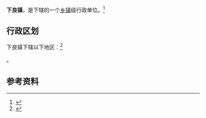 {{中国乡级行政区|14/04/23/107/000}}

'''下良镇'''，是{{PRC admin/fullname|14/04/23/107/000|3}}下辖的一个[[乡镇|乡镇]]级行政单位。<ref>{{PRC admin/ref sgc|{{PRC admin/parent|14/04/23/107/000}}}}</ref>

== 行政区划 ==

下良镇下辖以下地区：<ref>{{PRC admin/ref sgc|14/04/23/107/000}}</ref>

{{PRC admin/children|14/04/23/107/000}}。

== 参考资料 ==

{{reflist}}

{{行政区划小作品}}
{{PRC admin/navcat|14/04/23/107/000}}